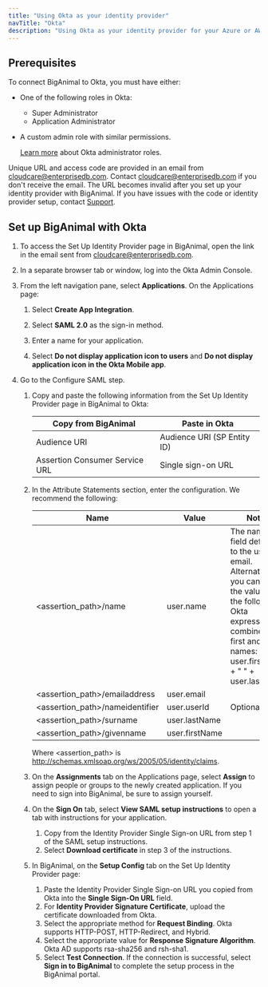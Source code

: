 ```yaml
---
title: "Using Okta as your identity provider"
navTitle: "Okta"
description: "Using Okta as your identity provider for your Azure or AWS account"
---
```


## Prerequisites

To connect BigAnimal to Okta, you must have either:

- One of the following roles in Okta:

   - Super Administrator
   - Application Administrator 

- A custom admin role with similar permissions. 
  
  [Learn more](https://help.okta.com/oie/en-us/Content/Topics/Security/administrators-learn-about-admins.htm) about Okta administrator roles.

Unique URL and access code are provided in an email from cloudcare@enterprisedb.com. Contact [cloudcare@enterprisedb.com](mailto:cloudcare@enterprisedb.com) if you don't receive the email. The URL becomes invalid after you set up your identity provider with BigAnimal. If you have issues with the code or identity provider setup, contact [Support](/biganimal/release/overview/support).

## Set up BigAnimal with Okta

1. To access the Set Up Identity Provider page in BigAnimal, open the link in the email sent from cloudcare@enterprisedb.com.

1. In a separate browser tab or window, log into the Okta Admin Console. 
1. From the left navigation pane, select **Applications**. On the Applications page: 
   1. Select **Create App Integration**.

   1. Select **SAML 2.0** as the sign-in method.
   1. Enter a name for your application.
   1. Select **Do not display application icon to users** and **Do not display application icon in the Okta Mobile app**. 

1. Go to the Configure SAML step. 
   1. Copy and paste the following information from the Set Up Identity Provider page in BigAnimal to Okta:

      | Copy from BigAnimal            | Paste in Okta               |
      | ------------------------------ | --------------------------- |
      | Audience URI                   | Audience URI (SP Entity ID) |
      | Assertion Consumer Service URL | Single sign-on URL          |
   1. In the Attribute Statements section, enter the configuration. We recommend the following:

      | Name                               | Value          | Notes                                                                                                                                                                                               |
      |------------------------------------|----------------|----------------------------------------------------------------------------------------------------------------------------------------------------------------------------------------------------|
      | &lt;assertion_path>/name           | user.name      | The name field defaults to the user’s email. Alternatively, you can set the value as the following Okta expression to combine the first and last names: user.firstName + " " + user.lastName |
      | &lt;assertion_path>/emailaddress   | user.email     |                                                                                                                                                                                                    |
      | &lt;assertion_path>/nameidentifier | user.userId    | Optional                                                                                                                                                                                           |
      | &lt;assertion_path>/surname        | user.lastName  |                                                                                                                                                                                                    |
      | &lt;assertion_path>/givenname      | user.firstName |                                                                                                                                                                                                    |
   
   
      Where &lt;assertion_path> is http://schemas.xmlsoap.org/ws/2005/05/identity/claims.

   1. On the **Assignments** tab on the Applications page, select **Assign** to assign people or groups to the newly created application. If you need to sign into BigAnimal, be sure to assign yourself.
   1.  On the **Sign On** tab, select **View SAML setup instructions** to open a tab with instructions for your application. 
       1. Copy from the Identity Provider Single Sign-on URL from step 1 of the SAML setup instructions.
       1. Select **Download certificate** in step 3 of the instructions.

   1. In BigAnimal, on the **Setup Config** tab on the Set Up Identity Provider page: 
      1. Paste the Identity Provider Single Sign-on URL you copied from Okta into the **Single Sign-On URL** field. 
      1. For **Identity Provider Signature Certificate**, upload the certificate downloaded from Okta. 
      1. Select the appropriate method for **Request Binding**. Okta supports HTTP-POST, HTTP-Redirect, and Hybrid. 
      1. Select the appropriate value for **Response Signature Algorithm**. Okta AD supports rsa-sha256 and rsh-sha1. 
      1. Select **Test Connection**. If the connection is successful, select **Sign in to BigAnimal** to complete the setup process in the BigAnimal portal.
